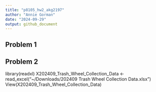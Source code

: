 ```yaml
---
title: "p8105_hw2_akg2197"
author: "Annie Gorman"
date: "2024-09-29"
output: github_document
---
```


## Problem 1

## Problem 2
library(readxl)
X202409_Trash_Wheel_Collection_Data <- read_excel("~/Downloads/202409 Trash Wheel Collection Data.xlsx")
View(X202409_Trash_Wheel_Collection_Data)

